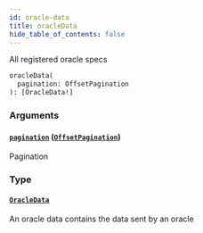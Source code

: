 ```yaml
---
id: oracle-data
title: oracleData
hide_table_of_contents: false
---
```



All registered oracle specs

```graphql
oracleData(
  pagination: OffsetPagination
): [OracleData!]
```


### Arguments

#### [`pagination`](#) ([`OffsetPagination`](/mainnet/api/graphql/inputs/offset-pagination))

Pagination


### Type

#### [`OracleData`](/mainnet/api/graphql/objects/oracle-data)

An oracle data contains the data sent by an oracle





